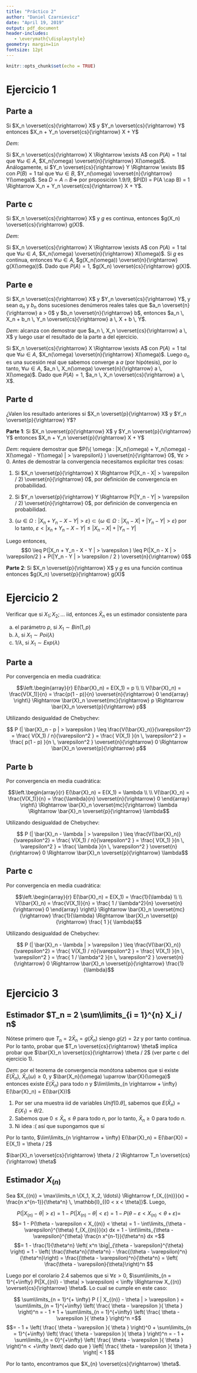 ```yaml
---
title: "Práctico 2"
author: "Daniel Czarnievicz"
date: "April 19, 2019"
output: pdf_document
header-includes:
   - \everymath{\displaystyle}
geometry: margin=1in
fontsize: 12pt
---
```


```r
knitr::opts_chunk$set(echo = TRUE)
```

# Ejercicio 1

## Parte a

Si $X_n \overset{cs}{\rightarrow} X$ y $Y_n \overset{cs}{\rightarrow} Y$ entonces $X_n + Y_n \overset{cs}{\rightarrow} X + Y$

*Dem*:

Si $X_n \overset{cs}{\rightarrow} X \Rightarrow \exists A$ con $P(A) = 1$ tal que $\forall \omega \in A$, $X_n(\omega) \overset{n}{\rightarrow} X(\omega)$. Análogamente, si $Y_n \overset{cs}{\rightarrow} Y \Rightarrow \exists B$ con $P(B) = 1$ tal que $\forall \omega \in B$, $Y_n(\omega) \overset{n}{\rightarrow} Y(\omega)$. Sea $D = A \cap B \Rightarrow$ por proposición 1.9/9, $P(D) = P(A \cap B) = 1 \Rightarrow X_n + Y_n \overset{cs}{\rightarrow} X + Y$.

## Parte c

Si $X_n \overset{cs}{\rightarrow} X$ y $g$ es continua, entonces $g(X_n) \overset{cs}{\rightarrow} g(X)$.

*Dem*:

Si $X_n \overset{cs}{\rightarrow} X \Rightarrow \exists A$ con $P(A) = 1$ tal que $\forall \omega \in A$, $X_n(\omega) \overset{n}{\rightarrow} X(\omega)$. Si $g$ es continua, entonces $\forall \omega \in A$, $g(X_n(\omega)) \overset{n}{\rightarrow} g(X(\omega))$. Dado que $P(A) = 1$, $g(X_n) \overset{cs}{\rightarrow} g(X)$.

## Parte e

Si $X_n \overset{cs}{\rightarrow} X$ y $Y_n \overset{cs}{\rightarrow} Y$, y sean $a_n$ y $b_n$ dons sucesiones denúmeros reales tales que $a_n \overset{n}{\rightarrow} a > 0$ y $b_n \overset{n}{\rightarrow} b$, entonces $a_n \, X_n + b_n \, Y_n \overset{cs}{\rightarrow} a \, X + b \, Y$.

*Dem*: alcanza con demostrar que $a_n \, X_n \overset{cs}{\rightarrow} a \, X$ y luego usar el resultado de la parte a del ejercicio.

Si $X_n \overset{cs}{\rightarrow} X \Rightarrow \exists A$ con $P(A) = 1$ tal que $\forall \omega \in A$, $X_n(\omega) \overset{n}{\rightarrow} X(\omega)$. Luego $a_n$ es una sucesión real que sabemos converge a $a$ (por hipótesis), por lo tanto, $\forall \omega \in A$, $a_n \, X_n(\omega) \overset{n}{\rightarrow} a \, X(\omega)$. Dado que $P(A) = 1$, $a_n \, X_n \overset{cs}{\rightarrow} a \, X$.

\newpage

## Parte d

¿Valen los resultado anteriores si $X_n \overset{p}{\rightarrow} X$ y $Y_n \overset{p}{\rightarrow} Y$?

**Parte 1**: Si $X_n \overset{p}{\rightarrow} X$ y $Y_n \overset{p}{\rightarrow} Y$ entonces $X_n + Y_n \overset{p}{\rightarrow} X + Y$

*Dem*: requiere demostrar que $P(\{ \omega : |X_n(\omega) + Y_n(\omega) - X(\omega) - Y(\omega) | > \varepsilon\} ) \overset{n}{\rightarrow} 0$, $\forall \varepsilon > 0$. Antes de demostrar la convergencia necesitamos explicitar tres cosas:

1. Si $X_n \overset{p}{\rightarrow} X \Rightarrow P(|X_n - X| > \varepsilon / 2) \overset{n}{\rightarrow} 0$, por definición de convergencia en probabilidad.

2. Si $Y_n \overset{p}{\rightarrow} Y \Rightarrow P(|Y_n - Y| > \varepsilon / 2) \overset{n}{\rightarrow} 0$, por definición de convergencia en probabilidad.

3. $\{ \omega \in \Omega : |X_n + Y_n - X - Y| > \varepsilon \} \subset \{ \omega \in \Omega : |X_n - X| + |Y_n - Y| > \varepsilon \}$ por lo tanto, $\varepsilon < |x_n + Y_n - X - Y| \leq |X_n - X| + |Y_n - Y|$

Luego entonces,
$$0 \leq P(|X_n + Y_n - X - Y | > \varepsilon ) \leq P(|X_n - X | > \varepsilon/2 ) + P(|Y_n - Y | > \varepsilon / 2 ) \overset{n}{\rightarrow} 0$$

**Parte 2**: Si $X_n \overset{p}{\rightarrow} X$ y $g$ es una función continua entonces $g(X_n) \overset{p}{\rightarrow} g(X)$

# Ejercicio 2

Verificar que si $X_1; \, X_2; \, \ldots$ iid, entonces $\bar{X}_n$ es un estimador consistente para

a. el parámetro $p$, si $X_1 \sim Bin(1,p)$
b. $\lambda$, si $X_1 \sim Poi(\lambda)$
c. $1/\lambda$, si $X_1 \sim Exp(\lambda)$

## Parte a

Por convergencia en media cuadrática:

$$\left.\begin{array}{r}
E(\bar{X}_n) = E(X_1) = p \\ \\
V(\bar{X}_n) = \frac{V(X_1)}{n} = \frac{p(1 - p)}{n} \overset{n}{\rightarrow} 0
\end{array} \right\}
\Rightarrow \bar{X}_n \overset{mc}{\rightarrow} p \Rightarrow \bar{X}_n \overset{p}{\rightarrow} p$$

Utilizando desigualdad de Chebychev:

$$ P (| \bar{X}_n - p | > \varepsilon ) \leq \frac{V(\bar{X}_n)}{\varepsilon^2} = \frac{ V(X_1) / n}{\varepsilon^2 } = \frac{ V(X_1) }{n \, \varepsilon^2 } = \frac{ p(1 - p) }{n \, \varepsilon^2 } \overset{n}{\rightarrow} 0 \Rightarrow \bar{X}_n \overset{p}{\rightarrow} p$$

## Parte b

Por convergencia en media cuadrática:

$$\left.\begin{array}{r}
E(\bar{X}_n) = E(X_1) = \lambda \\ \\
V(\bar{X}_n) = \frac{V(X_1)}{n} = \frac{\lambda}{n} \overset{n}{\rightarrow} 0
\end{array} \right\}
\Rightarrow \bar{X}_n \overset{mc}{\rightarrow} \lambda \Rightarrow \bar{X}_n \overset{p}{\rightarrow} \lambda$$

Utilizando desigualdad de Chebychev:

$$ P (| \bar{X}_n - \lambda | > \varepsilon ) \leq \frac{V(\bar{X}_n)}{\varepsilon^2} = \frac{ V(X_1) / n}{\varepsilon^2 } = \frac{ V(X_1) }{n \, \varepsilon^2 } = \frac{ \lambda }{n \, \varepsilon^2 } \overset{n}{\rightarrow} 0 \Rightarrow \bar{X}_n \overset{p}{\rightarrow} \lambda$$

## Parte c

Por convergencia en media cuadrática:

$$\left.\begin{array}{r}
E(\bar{X}_n) = E(X_1) = \frac{1}{\lambda} \\ \\
V(\bar{X}_n) = \frac{V(X_1)}{n} = \frac{ 1 / \lambda^2}{n} \overset{n}{\rightarrow} 0
\end{array} \right\}
\Rightarrow \bar{X}_n \overset{mc}{\rightarrow} \frac{1}{\lambda} \Rightarrow \bar{X}_n \overset{p}{\rightarrow} \frac{ 1 }{ \lambda}$$

Utilizando desigualdad de Chebychev:

$$ P (| \bar{X}_n - \lambda | > \varepsilon ) \leq \frac{V(\bar{X}_n)}{\varepsilon^2} = \frac{ V(X_1) / n}{\varepsilon^2 } = \frac{ V(X_1) }{n \, \varepsilon^2 } = \frac{ 1 / \lambda^2 }{n \, \varepsilon^2 } \overset{n}{\rightarrow} 0 \Rightarrow \bar{X}_n \overset{p}{\rightarrow} \frac{1}{\lambda}$$

# Ejercicio 3

## Estimador $T_n = 2 \sum\limits_{i = 1}^{n} X_i / n$

Nótese primero que $T_n = 2 \bar{X}_n = g(\bar{X}_n)$ siengo $g(z) = 2z$ y por tanto continua. Por lo tanto, probar que $T_n \overset{cs}{\rightarrow} \theta$ implíca probar que $\bar{X}_n \overset{cs}{\rightarrow} \theta / 2$ (ver parte c del ejercicio 1).

*Dem*: por el teorema de convergencia monótona sabemos que si existe $E(\bar{X}_n)$, $\bar{X}_n(\omega) \geq 0$, y  $\bar{X_n}(\omega) \uparrow \bar{X}(\omega)$ entonces existe $E(\bar{X}_n)$ para todo $n$ y $\lim\limits_{n \rightarrow + \infty} E(\bar{X}_n) = E(\bar{X})$

1. Por ser una muestra iid de variables $Unif(0. \theta]$, sabemos que $E(\bar{X}_n) = E(X_1) = \theta / 2$.  
2. Sabemos que $0 \leq \bar{X}_n \leq \theta$ para todo $n$, por lo tanto, $\bar{X}_n \geq 0$ para todo $n$.  
3. Ni idea :( así que supongamos que sí

Por lo tanto, $\lim\limits_{n \rightarrow + \infty} E(\bar{X}_n) = E(\bar{X}) = E(X_1) = \theta / 2$


$\bar{X}_n \overset{cs}{\rightarrow} \theta / 2 \Rightarrow T_n \overset{cs}{\rightarrow} \theta$

## Estimador $X_{(n)}$

Sea $X_{(n)} = \max\limits_n \{X_1, X_2, \ldots\} \Rightarrow f_{X_{(n)}}(x) = \frac{n x^{n-1}}{\theta^n} \, \mathbb{I}_{(0 < x < \theta]}$. Luego,

$$P(|X_{(n)} - \theta| > \varepsilon) = 1 - P (|X_{(n)} - \theta | < \varepsilon ) = 1 - P(\theta - \varepsilon < X_{(n)} < \theta + \varepsilon) = $$
$$= 1 - P(\theta - \varepsilon < X_{(n)} < \theta) = 1 - \int\limits_{\theta - \varepsilon}^{\theta} f_{X_{(n)}}(x) dx = 1 - \int\limits_{\theta - \varepsilon}^{\theta} \frac{n x^{n-1}}{\theta^n} dx =$$
$$= 1 - \frac{1}{\theta^n} \left( x^n \big|_{\theta - \varepsilon}^{\theta} \right) = 1 - \left( \frac{\theta^n}{\theta^n} - \frac{(\theta - \varepsilon)^n}{\theta^n}\right) = \frac{(\theta - \varepsilon)^n}{\theta^n} = \left( \frac{\theta - \varepsilon}{\theta}\right)^n $$

Luego por el corolario 2.4 sabemos que si $\forall \varepsilon > 0$, $\sum\limits_{n = 1}^{+\infty} P(|X_{(n)} - \theta| > \varepsilon) < \infty \Rightarrow X_{(n)} \overset{cs}{\rightarrow} \theta$. Lo cual se cumple en este caso:

$$ \sum\limits_{n = 1}^{+ \infty} P ( | X_{(n)} - \theta | > \varepsilon ) = \sum\limits_{n = 1}^{+\infty} \left( \frac{ \theta - \varepsilon }{ \theta } \right)^n = - 1 + 1 + \sum\limits_{n = 1}^{+\infty} \left( \frac{ \theta - \varepsilon }{ \theta } \right)^n =$$
$$= - 1 + \left( \frac{ \theta - \varepsilon }{ \theta } \right)^0 + \sum\limits_{n = 1}^{+\infty} \left( \frac{ \theta - \varepsilon }{ \theta } \right)^n = - 1 + \sum\limits_{n = 0}^{+\infty} \left( \frac{ \theta - \varepsilon }{ \theta } \right)^n < +\infty \text{ dado que } \left| \frac{ \theta - \varepsilon }{ \theta } \right| < 1 $$

Por lo tanto, encontramos que $X_{n} \overset{cs}{\rightarrow} \theta$.
